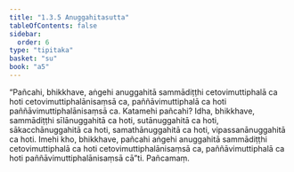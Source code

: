 ```yaml
---
title: "1.3.5 Anuggahitasutta"
tableOfContents: false
sidebar:
  order: 6
type: "tipitaka"
basket: "su"
book: "a5"
---
```



<DynamicBreadcrumb />

<Division number="25" book="a5">

<Paragraph number="92" book="a5">
“Pañcahi, bhikkhave, aṅgehi anuggahitā sammādiṭṭhi cetovimuttiphalā ca hoti cetovimuttiphalānisaṃsā ca, paññāvimuttiphalā ca hoti paññāvimuttiphalānisaṃsā ca.
</Paragraph>

<Paragraph number="93" book="a5">
Katamehi pañcahi? Idha, bhikkhave, sammādiṭṭhi sīlānuggahitā ca hoti, sutānuggahitā ca hoti, sākacchānuggahitā ca hoti, samathānuggahitā ca hoti, vipassanānuggahitā ca hoti. Imehi kho, bhikkhave, pañcahi aṅgehi anuggahitā sammādiṭṭhi cetovimuttiphalā ca hoti cetovimuttiphalānisaṃsā ca, paññāvimuttiphalā ca hoti paññāvimuttiphalānisaṃsā cā”ti.

</Paragraph>
</Division>

<Paragraph number="94" type="center" book="a5">
Pañcamaṃ.
</Paragraph>
